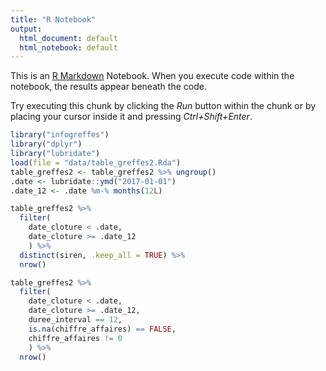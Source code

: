 ```yaml
---
title: "R Notebook"
output:
  html_document: default
  html_notebook: default
---
```


This is an [R Markdown](http://rmarkdown.rstudio.com) Notebook. When you execute code within the notebook, the results appear beneath the code. 

Try executing this chunk by clicking the *Run* button within the chunk or by placing your cursor inside it and pressing *Ctrl+Shift+Enter*. 

```r
library("infogreffes")
library("dplyr")
library("lubridate")
load(file = "data/table_greffes2.Rda")
table_greffes2 <- table_greffes2 %>% ungroup()
.date <- lubridate::ymd("2017-01-01")
.date_12 <- .date %m-% months(12L)
```

```r
table_greffes2 %>% 
  filter(
    date_cloture < .date, 
    date_cloture >= .date_12
    ) %>% 
  distinct(siren, .keep_all = TRUE) %>% 
  nrow()
```


```r
table_greffes2 %>% 
  filter(
    date_cloture < .date, 
    date_cloture >= .date_12, 
    duree_interval == 12, 
    is.na(chiffre_affaires) == FALSE, 
    chiffre_affaires != 0 
    ) %>% 
  nrow()
```
